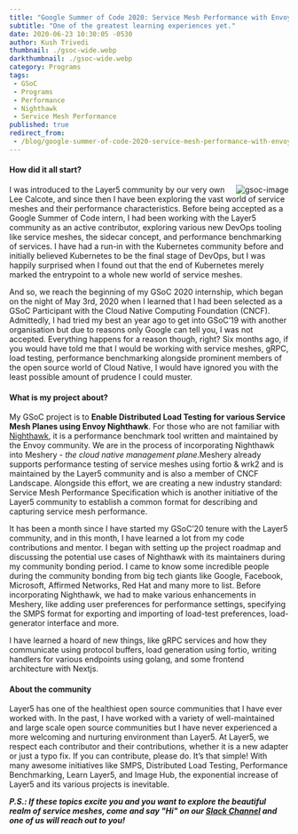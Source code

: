 ```yaml
---
title: "Google Summer of Code 2020: Service Mesh Performance with Envoy Nighthawk"
subtitle: "One of the greatest learning experiences yet."
date: 2020-06-23 10:30:05 -0530
author: Kush Trivedi
thumbnail: ./gsoc-wide.webp
darkthumbnail: ./gsoc-wide.webp
category: Programs
tags:
 - GSoC
 - Programs
 - Performance
 - Nighthawk
 - Service Mesh Performance
published: true
redirect_from:
 - /blog/google-summer-of-code-2020-service-mesh-performance-with-envoy-nighthawk/
---
```





<BlogWrapper>

<h4>How did it all start?</h4>
<img src={gsocLogo} className="gsoc-image" align="right" alt="gsoc-image" />
<p>
I was introduced to the Layer5 community by our very own Lee Calcote, and since then I have been exploring the vast world of service meshes and their performance characteristics. Before being accepted as a Google Summer of Code intern, I had been working with the Layer5 community as an active contributor, exploring various new DevOps tooling like service meshes, the sidecar concept, and performance benchmarking of services. I have had a run-in with the Kubernetes community before and initially believed Kubernetes to be the final stage of DevOps, but I was happily surprised when I found out that the end of Kubernetes merely marked the entrypoint to a whole new world of service meshes.
</p>
<p>
And so, we reach the beginning of my GSoC 2020 internship, which began on the night of May 3rd, 2020 when I learned that I had been selected as a GSoC Participant with the Cloud Native Computing Foundation (CNCF). Admittedly, I had tried my best an year ago to get into GSoC’19 with another organisation but due to reasons only Google can tell you, I was not accepted. Everything happens for a reason though, right?
Six months ago, if you would have told me that I would be working with service meshes, gRPC, load testing, performance benchmarking alongside prominent members of the open source world of Cloud Native, I would have ignored you with the least possible amount of prudence I could muster.
</p>

<h4>What is my project about?</h4>
<p>
My GSoC project is to <strong>Enable Distributed Load Testing for various Service Mesh Planes using Envoy Nighthawk</strong>. For those who are not familiar with <a href="https://github.com/envoyproxy/nighthawk">Nighthawk</a>, it is a performance benchmark tool written and maintained by the Envoy community. We are in the process of incorporating Nighthawk into <Link to="/meshery">Meshery</Link> - <i>the cloud native management plane</i>.Meshery already supports performance testing of service meshes using fortio & wrk2 and is maintained by the Layer5 community and is also a member of CNCF Landscape. Alongside this effort, we are creating a new industry standard: <Link to="/projects/cloud-native-performance">Service Mesh Performance Specification</Link> which is another initiative of the Layer5 community to establish a common format for describing and capturing service mesh performance.
</p>
<p>
It has  been a month since I have started my GSoC’20 tenure with the Layer5 community, and in this month, I have learned a lot from my code contributions and mentor. I began with setting up the project roadmap and discussing the potential use cases of Nighthawk with its maintainers during my community bonding period. I came to know some incredible people during the community bonding from big tech giants like Google, Facebook, Microsoft, Affirmed Networks, Red Hat and many more to list. Before incorporating Nighthawk, we had to make various enhancements in Meshery, like adding user preferences for performance settings, specifying the SMPS format for exporting and importing of load-test preferences, load-generator interface and more.
</p>
<p>
I have learned a hoard of new things, like gRPC services and how they communicate using protocol buffers, load generation using fortio, writing handlers for various endpoints using golang, and some frontend architecture with Nextjs.
</p>


<h4>About the community</h4>
<p>
Layer5 has one of the healthiest open source communities that I have ever worked with. In the past, I have worked with a variety of well-maintained and large scale open source communities but I have never experienced a more welcoming and nurturing environment than Layer5. At Layer5, we respect each contributor and their contributions, whether it is a new adapter or just a typo fix. If you can contribute, please do. It’s that simple! With many awesome initiatives like SMPS, Distributed Load Testing, Performance Benchmarking, Learn Layer5, and Image Hub, the exponential increase of Layer5 and its various projects is inevitable.
</p>


_**P.S.: If these topics excite you and you want to explore the beautiful realm of service meshes, come and say "Hi" on our [Slack Channel](http://slack.layer5.io) and one of us will reach out to you!**_

</BlogWrapper>
